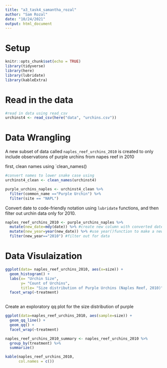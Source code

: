 ```yaml
---
title: "a3_task4_samantha_rozal"
author: "Sam Rozal"
date: "10/24/2021"
output: html_document
---
```


# Setup
```r
knitr::opts_chunk$set(echo = TRUE)
library(tidyverse)
library(here)
library(lubridate)
library(kableExtra)

```

# Read in the data
```r
#read in data using read_csv
urchinst4 <- read_csv(here("data", "urchins.csv"))
```
# Data Wrangling 
A new subset of data called `naples_reef_urchins_2010` is created to only include observations of  purple urchins from napes reef in 2010

first, clean names using `clean_names()
```r
#convert names to lower snake case using 
urchinst4_clean <- clean_names(urchinst4) 
```

 
```r
purple_urchins_naples <- urchinst4_clean %>%
  filter(common_name =="Purple Urchin") %>% 
  filter(site == "NAPL")
```

Convert date to code-friendly notation using `lubridate` functions, and then filter out urchin data only for 2010. 
```r
naples_reef_urchins_2010 <- purple_urchins_naples %>%
  mutate(new_date=mdy(date)) %>% #create new column with converted dates
  mutate(new_year=year(new_date)) %>% #use year()function to make a new column with just the year, used for filtering 
  filter(new_year=="2010") #filter out for data 
```

# Data Visulaization 

```r
ggplot(data= naples_reef_urchins_2010, aes(x=size)) +
  geom_histogram() +
  labs(x= "Urchin Size",
       y= "Count of Urchins",
       title= "Size distribution of Purple Urchins (Naples Reef, 2010)") +
  facet_wrap(~treatment) 
  
```

Create an exploratory qq plot for the size distribution of purple 
```r
ggplot(data=naples_reef_urchins_2010, aes(sample=size)) +
  geom_qq_line() +
  geom_qq() +
  facet_wrap(~treatment)
```

```r
naples_reef_urchins_2010_summary <- naples_reef_urchins_2010 %>% 
  group_by(treatment) %>% 
  summarize()
```


```r
kable(naples_reef_urchins_2010, 
      col.names = c())

```

